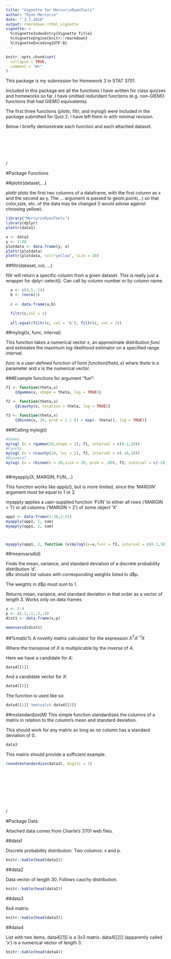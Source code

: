 ```yaml
---
title: "Vignette for MercurioRyanTools"
author: "Ryan Mercurio"
date: "'3.7.2018"
output: rmarkdown::html_vignette
vignette: >
  %\VignetteIndexEntry{Vignette Title}
  %\VignetteEngine{knitr::rmarkdown}
  %\VignetteEncoding{UTF-8}
---
```


```r
knitr::opts_chunk$set(
  collapse = TRUE,
  comment = "#>"
)
```



This package is my submission for Homework 3 in STAT 3701.

Included in this package are all the functions I have written for class quizzes and homeworks so far.
I have omitted redundant functions (e.g. non-GIEMO functions that had GIEMO equivalents).

The first three functions (plottr, filtr, and mylogl) were included in the package submitted for Quiz 2. I have left them in with minimal revision.

Below I briefly demonstrate each function and each attached dataset.

\
\
\
\
\
\/

#Package Functions



##plottr(dataset,...)

plottr plots the first two columns of a dataframe, with the first column as x and the second as y. The ... argument is passed to geom.point(...) so that color,size, etc. of the data may be changed (I would advise against choosing yellow).



```r
library("MercurioRyanTools")
library(dplyr)
plottr(data1)

x <- data2
y <- 1:30
plotdata <- data.frame(y, x)
plottr(plotdata)
plottr(plotdata, col="yellow", size = 10)

```



##filtr(dataset, col, ...)

  filtr will return a specific column from a given dataset. This is really just a wrapper for dplyr::select(). Can call by column number or by column name.
  
```r
 
  
  a <- c(4,5,-14)
  b <- rnorm(3)
  
  c <- data.frame(a,b)

  filtr(c,col = 1)
  
  all.equal(filtr(c, col = 'b'), filtr(c, col = 2))
```

##mylogl(x, func, interval)

  This function takes a numerical vector $x$, an approximate distribution $func$ and estimates the maximum log-likelihood estimator on a specified range $interval$. 
  
  $func$ is a user-defined function of form $function(theta,x)$ where $theta$ is a parameter and $x$ is the numerical vector.
 
###Example functions for argument "fun":

```r
f1 <- function(theta,x)
    {dgamma(x, shape = theta, log = TRUE)}

f2 <- function(theta,x)
    {dcauchy(x, location = theta, log = TRUE)}

f3 <- function(theta,x)
    {dbinom(x, 20, prob = 1 / (1 + exp(- theta)), log = TRUE)}
```
###Calling mylogl()
```r

#Gamma
mylogl (x = rgamma(20,shape = 1), f1, interval = c(0.1,10))
#Cauchy
mylogl (x = rcauchy(20, loc = 5), f2, interval = c(-10,10))
#Binomial
mylogl (x = rbinom(n = 20,size = 20, prob = .80), f3, interval = c(-10,10))



```
##myapply(X, MARGIN, FUN,...)

  This function works like $apply()$, but is more limited, since the 'MARGIN' argument must be equal to 1 or 2.
  
  myapply applies a user-supplied function 'FUN' to either all rows ('MARGIN = 1') or all columns ('MARGIN = 2') of some object 'X' 


```r
app1 <- data.frame(1:30,2:31)
myapply(app1, 1, sum)
myapply(app1, 2, sum)



myapply(app1, 2, function (x)mylogl(x=x,func = f1, interval = c(0.1,30)))

```
##meanvarsd(d)

Finds the mean, variance, and standard deviation of a discrete probability distribution 'd'.  
d\$x should list values with corresponding weights listed in d\$p.

The weights in d\$p must sum to 1.

Returns mean, variance, and standard deviation in that order as a vector of length 3. Works only on data frames
```r
x <- 1:4
p <- c(.1,.2,.3,.4)
dist1 <- data.frame(x,p)

meanvarsd(dist1)

```
##%matlc%
A novelty matrix calculator for the expression $X^T A^{-1} X$

Where the transpose of $X$ is multiplicable by the inverse of $A$.

Here we have a candidate for $A$:
```r
data4[[1]]
```

And a candidate vector for $X$:
```r
data4[[2]]
```
The function is used like so:
```r
data4[[1]] %matcalc% data4[[2]]
```

##mstandardize(M)
  This simple function standardizes the columns of a matrix in relation to the column's mean and standard deviation.
  
  This should work for any matrix so long as no column has a standard deviation of 0.
```r
data3
```
  This matrix should provide a sufficient example.
```r
round(mstandardize(data3), digits = 2)
```
\
\
\
\
\
\
\
\/



#Package Data

Attached data comes from Charlie's 3701 web files. 

##data1

Discrete probability distribution. Two columns: x and p.
```r
knitr::kable(head(data1))
```

##data2

Data vector of length 30. Follows cauchy distribution.
```r
knitr::kable(head(data2))
```

##data3

6x4 matrix.
```r
knitr::kable(head(data3))
```

##data4

List with two items. data4[[1]] is a 3x3 matrix. data4[[2]] (apparently called 'x') is a numerical vector of length 3.
```r
knitr::kable(head(data4))
```


